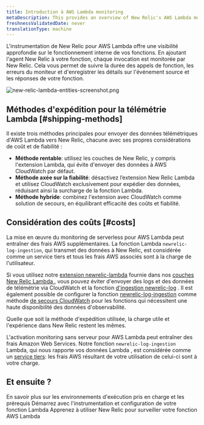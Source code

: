 ```yaml
---
title: Introduction à AWS Lambda monitoring
metaDescription: This provides an overview of New Relic's AWS Lambda monitoring and details how to link your accounts.
freshnessValidatedDate: never
translationType: machine
---
```


L&apos;instrumentation de New Relic pour AWS Lambda offre une visibilité approfondie sur le fonctionnement interne de vos fonctions. En ajoutant l&apos;agent New Relic à votre fonction, chaque invocation est monitorée par New Relic. Cela vous permet de suivre la durée des appels de fonction, les erreurs du moniteur et d&apos;enregistrer les détails sur l&apos;événement source et les réponses de votre fonction.

<img title="new-relic-lambda-entities-screenshot.png" alt="new-relic-lambda-entities-screenshot.png" src="/images/lambda_overview.webp" />

## Méthodes d&apos;expédition pour la télémétrie Lambda [#shipping-methods]

Il existe trois méthodes principales pour envoyer des données télémétriques d&apos;AWS Lambda vers New Relic, chacune avec ses propres considérations de coût et de fiabilité :

* **Méthode rentable**: utilisez les couches de New Relic, y compris l&apos;extension Lambda, qui évite d&apos;envoyer des données à AWS CloudWatch par défaut.
* **Méthode axée sur la fiabilité**: désactivez l’extension New Relic Lambda et utilisez CloudWatch exclusivement pour expédier des données, réduisant ainsi la surcharge de la fonction Lambda.
* **Méthode hybride**: combinez l&apos;extension avec CloudWatch comme solution de secours, en équilibrant efficacité des coûts et fiabilité.

## Considération des coûts [#costs]

La mise en œuvre du monitoring de serverless pour AWS Lambda peut entraîner des frais AWS supplémentaires. La fonction Lambda `newrelic-log-ingestion`, qui transmet des données à New Relic, est considérée comme un service tiers et tous les frais AWS associés sont à la charge de l&apos;utilisateur.

Si vous utilisez notre [extension newrelic-lambda](https://github.com/newrelic/newrelic-lambda-extension) fournie dans nos [couches New Relic Lambda ](https://github.com/newrelic/newrelic-lambda-layers), vous pouvez éviter d&apos;envoyer des logs et des données de télémétrie via CloudWatch et la fonction [d&apos;ingestion newrelic-log](https://github.com/newrelic/aws-log-ingestion) . Il est également possible de configurer la fonction [newrelic-log-ingestion](https://github.com/newrelic/aws-log-ingestion) comme méthode [de secours CloudWatch](/docs/serverless-function-monitoring/aws-lambda-monitoring/instrument-lambda-function/cloud-watch-fallback/) pour les fonctions qui nécessitent une haute disponibilité des données d&apos;observabilité.

<Callout variant="tip">
  Quelle que soit la méthode d&apos;expédition utilisée, la charge utile et l&apos;expérience dans New Relic restent les mêmes.
</Callout>

L&apos;activation monitoring sans serveur pour AWS Lambda peut entraîner des frais Amazon Web Services. Notre fonction `newrelic-log-ingestion` Lambda, qui nous rapporte vos données Lambda , est considérée comme un [service tiers](/docs/licenses/license-information/acceptable-use-policy/acceptable-use-policy): les frais AWS résultant de votre utilisation de celui-ci sont à votre charge.

## Et ensuite ?

<DocTiles>
  <DocTile title="Compatibilité et exigence" path="/docs/serverless-function-monitoring/aws-lambda-monitoring/instrument-lambda-function/compatibility-requirement-lambda-monitoring">
    En savoir plus sur les environnements d&apos;exécution pris en charge et les prérequis
  </DocTile>

  <DocTile title="Installer et configurer le monitoring Lambda" path="/docs/serverless-function-monitoring/aws-lambda-monitoring/instrument-lambda-function/configure-serverless-aws-monitoring">
    Démarrez avec l&apos;instrumentation et configuration de votre fonction Lambda
  </DocTile>

  <DocTile title="Données et interface utilisateur" path="/docs/serverless-function-monitoring/aws-lambda-monitoring/ui-data/understand-lambda-monitoring-ui/">
    Apprenez à utiliser New Relic pour surveiller votre fonction AWS Lambda
  </DocTile>
</DocTiles>